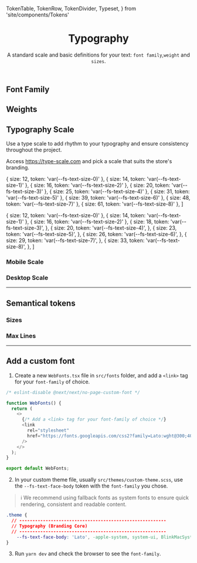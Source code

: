   TokenTable,
  TokenRow,
  TokenDivider,
  Typeset,
} from 'site/components/Tokens'

<header>

# Typography

A standard scale and basic definitions for your text: `font family`,`weight` and `sizes`.

</header>

## Font Family

<TokenTable title="Global Token" description="Value">
  <TokenRow
    token="--fs-text-face-body"
    value="-apple-system, system-ui, BlinkMacSystemFont, sans-serif"
  />
  <TokenRow token="--fs-text-face-title" value="var(--fs-text-face-body)" />
</TokenTable>

## Weights

<TokenTable title="Global Token" description="Value">
  <TokenRow token="--fs-text-weight-light" value="300" />
  <TokenRow token="--fs-text-weight-regular" value="400" />
  <TokenRow token="--fs-text-weight-bold" value="700" />
  <TokenRow token="--fs-text-weight-black" value="900" />
</TokenTable>

## Typography Scale

Use a type scale to add rhythm to your typography and ensure consistency throughout the project.

Access https://type-scale.com and pick a scale that suits the store's branding.

  { size: 12, token: 'var(--fs-text-size-0)' },
  { size: 14, token: 'var(--fs-text-size-1)' },
  { size: 16, token: 'var(--fs-text-size-2)' },
  { size: 20, token: 'var(--fs-text-size-3)' },
  { size: 25, token: 'var(--fs-text-size-4)' },
  { size: 31, token: 'var(--fs-text-size-5)' },
  { size: 39, token: 'var(--fs-text-size-6)' },
  { size: 48, token: 'var(--fs-text-size-7)' },
  { size: 61, token: 'var(--fs-text-size-8)' },
]

  { size: 12, token: 'var(--fs-text-size-0)' },
  { size: 14, token: 'var(--fs-text-size-1)' },
  { size: 16, token: 'var(--fs-text-size-2)' },
  {
    size: 18,
    token: 'var(--fs-text-size-3)',
  },
  {
    size: 20,
    token: 'var(--fs-text-size-4)',
  },
  {
    size: 23,
    token: 'var(--fs-text-size-5)',
  },
  {
    size: 26,
    token: 'var(--fs-text-size-6)',
  },
  {
    size: 29,
    token: 'var(--fs-text-size-7)',
  },
  {
    size: 33,
    token: 'var(--fs-text-size-8)',
  },
]

### Mobile Scale

<Typeset scaleItems={mobileList} scale="mobile" />

### Desktop Scale

<Typeset scaleItems={desktopList} scale="desktop" />

<TokenTable title="Global Token" description="Value">
  <TokenRow token="--fs-text-size-base" value="16px" />
  <TokenRow token="--fs-text-scale-desktop" value="1.25" />
  <TokenRow token="--fs-text-scale-mobile" value="1.13" />
  <TokenDivider />
  <TokenRow token="--fs-text-size-0" value="12px" />
  <TokenRow token="--fs-text-size-1" value="14px" />
  <TokenRow token="--fs-text-size-2" value="var(--fs-text-size-base)" />
  <TokenRow
    token="--fs-text-size-3"
    value="calc(var(--fs-text-size-2) * var(--fs-scale))"
  />
  <TokenRow
    token="--fs-text-size-4"
    value="calc(var(--fs-text-size-3) * var(--fs-scale))"
  />
  <TokenRow
    token="--fs-text-size-5"
    value="calc(var(--fs-text-size-4) * var(--fs-scale))"
  />
  <TokenRow
    token="--fs-text-size-6"
    value="calc(var(--fs-text-size-5) * var(--fs-scale))"
  />
  <TokenRow
    token="--fs-text-size-7"
    value="calc(var(--fs-text-size-6) * var(--fs-scale))"
  />
  <TokenRow
    token="--fs-text-size-8"
    value="calc(var(--fs-text-size-7) * var(--fs-scale))"
  />
</TokenTable>

---

## Semantical tokens

### Sizes

<TokenTable title="Global Token" description="Value">
  <TokenRow token="--fs-text-size-title-huge" value="var(--fs-text-size-7)" />
  <TokenRow token="--fs-text-size-title-page" value="var(--fs-text-size-6)" />
  <TokenRow
    token="--fs-text-size-title-product"
    value="var(--fs-text-size-4)"
  />
  <TokenRow
    token="--fs-text-size-title-section"
    value="var(--fs-text-size-4)"
  />
  <TokenRow
    token="--fs-text-size-title-subsection"
    value="var(--fs-text-size-4)"
  />
  <TokenRow token="--fs-text-size-title-mini" value="var(--fs-text-size-4)" />
  <TokenDivider />
  <TokenRow token="--fs-text-size-lead" value="var(--fs-text-size-3)" />
  <TokenRow token="--fs-text-size-menu" value="var(--fs-text-size-base)" />
  <TokenRow token="--fs-text-size-body" value="var(--fs-text-size-base)" />
  <TokenRow token="--fs-text-size-legend" value="var(--fs-text-size-1)" />
  <TokenRow token="--fs-text-size-tiny" value="var(--fs-text-size-0)" />
</TokenTable>

### Max Lines

<TokenTable title="Global Token" description="Value">
  <TokenRow token="--fs-text-max-lines" value="2" />
</TokenTable>

---

## Add a custom font

1. Create a new `WebFonts.tsx` file in `src/fonts` folder, and add a `<link>` tag for your `font-family` of choice.

```js
/* eslint-disable @next/next/no-page-custom-font */

function WebFonts() {
  return (
    <>
      {/* Add a <link> tag for your font-family of choice */}
      <link
        rel="stylesheet"
        href="https://fonts.googleapis.com/css2?family=Lato:wght@300;400;700;900&display=optional"
      />
    </>
  );
}

export default WebFonts;

```

2. In your custom theme file, usually `src/themes/custom-theme.scss`, use the `--fs-text-face-body` token with the `font-family` you chose.
> ℹ️ We recommend using fallback fonts as system fonts to ensure quick rendering, consistent and readable content.

```css
.theme {
  // --------------------------------------------------------
  // Typography (Branding Core)
  // --------------------------------------------------------
    --fs-text-face-body: 'Lato', -apple-system, system-ui, BlinkMacSystemFont, sans-serif;
}

```

3. Run `yarn dev` and check the browser to see the `font-family`.
